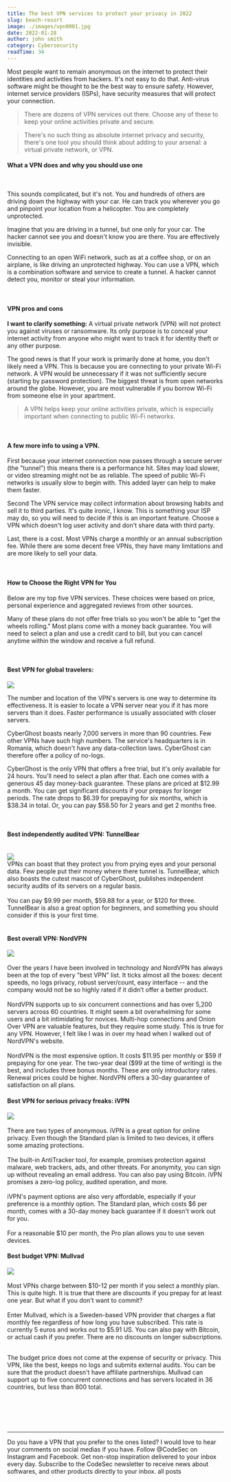 ```yaml
---
title: The best VPN services to protect your privacy in 2022
slug: beach-resort
image: ./images/vpn0001.jpg
date: 2022-01-28
author: john smith
category: Cybersecurity
readTime: 34
---
```



<p>
  Most people want to remain anonymous on the internet to protect their
  identities and activities from hackers. It's not easy to do that. Anti-virus
  software might be thought to be the best way to ensure safety. However,
  internet service providers (ISPs), have security measures that will protect
  your connection.
</p>

<blockquote>
  There are dozens of VPN services out there. Choose any of these to keep your
  online activities private and secure.
</blockquote>

<blockquote display="info">
  There's no such thing as absolute internet privacy and security, there's one
  tool you should think about adding to your arsenal: a virtual private network,
  or VPN.
</blockquote>

<h4>What a VPN does and why you should use one</h4>
<br />

This sounds complicated, but it's not. You and hundreds of others are driving down the highway with your car. He can track you wherever you go and pinpoint your location from a helicopter. You are completely unprotected.

Imagine that you are driving in a tunnel, but one only for your car. The hacker cannot see you and doesn't know you are there. You are effectively invisible.

Connecting to an open WiFi network, such as at a coffee shop, or on an airplane, is like driving an unprotected highway. You can use a VPN, which is a combination software and service to create a tunnel. A hacker cannot detect you, monitor or steal your information.

<br />

<h4>VPN pros and cons</h4>

**I want to clarify something:** A virtual private network (VPN) will not protect you against viruses or ransomware. Its only purpose is to conceal your internet activity from anyone who might want to track it for identity theft or any other purpose.

The good news is that If your work is primarily done at home, you don't likely need a VPN. This is because you are connecting to your private Wi-Fi network. A VPN would be unnecessary if it was not sufficiently secure (starting by password protection). The biggest threat is from open networks around the globe. However, you are most vulnerable if you borrow Wi-Fi from someone else in your apartment.

<blockquote>
  A VPN helps keep your online activities private, which is especially important
  when connecting to public Wi-Fi networks.
</blockquote>
<br />

<h4>A few more info to using a VPN.</h4>

First because your internet connection now passes through a secure server (the "tunnel") this means there is a performance hit. Sites may load slower, or video streaming might not be as reliable. The speed of public Wi-Fi networks is usually slow to begin with. This added layer can help to make them faster.

Second The VPN service may collect information about browsing habits and sell it to third parties. It's quite ironic, I know. This is something your ISP may do, so you will need to decide if this is an important feature. Choose a VPN which doesn't log user activity and don't share data with third party.

Last, there is a cost. Most VPNs charge a monthly or an annual subscription fee. While there are some decent free VPNs, they have many limitations and are more likely to sell your data.

<br />

<h4>How to Choose the Right VPN for You</h4>

Below are my top five VPN services. These choices were based on price, personal experience and aggregated reviews from other sources.

Many of these plans do not offer free trials so you won't be able to "get the wheels rolling." Most plans come with a money back guarantee. You will need to select a plan and use a credit card to bill, but you can cancel anytime within the window and receive a full refund.

<br />

<h4>Best VPN for global travelers:</h4>

<img className="img-vpn-ghost" src="./images/cyberghost.png" />
<br />

The number and location of the VPN's servers is one way to determine its effectiveness. It is easier to locate a VPN server near you if it has more servers than it does. Faster performance is usually associated with closer servers.

CyberGhost boasts nearly 7,000 servers in more than 90 countries. Few other VPNs have such high numbers. The service's headquarters is in Romania, which doesn't have any data-collection laws. CyberGhost can therefore offer a policy of no-logs.

CyberGhost is the only VPN that offers a free trial, but it's only available for 24 hours. You'll need to select a plan after that. Each one comes with a generous 45 day money-back guarantee. These plans are priced at $12.99 a month. You can get significant discounts if your prepays for longer periods. The rate drops to $6.39 for prepaying for six months, which is $38.34 in total. Or, you can pay $58.50 for 2 years and get 2 months free.

<br />
<h4>Best independently audited VPN: TunnelBear</h4>
<br />
<img className="img-vpn-ghost" src="./images/TunnelBear02.png" />
<br />
VPNs can boast that they protect you from prying eyes and your personal data. Few
people put their money where there tunnel is. TunnelBear, which also boasts the cutest
mascot of CyberGhost, publishes independent security audits of its servers on a regular
basis.
<br />
<br />
You can pay $9.99 per month, $59.88 for a year, or $120 for three. TunnelBear is
also a great option for beginners, and something you should consider if this is
your first time.

<br />
<br />
<h4>Best overall VPN: NordVPN</h4>
<img className="img-vpn-ghost" src="./images/nordvpn.png" />
<br />
<br />
Over the years I have been involved in technology and NordVPN has always been at
the top of every "best VPN" list. It ticks almost all the boxes: decent speeds,
no logs privacy, robust server/count, easy interface -- and the company would
not be so highly rated if it didn’t offer a better product.
<br />
<br />
NordVPN supports up to six concurrent connections and has over 5,200 servers across
60 countries. It might seem a bit overwhelming for some users and a bit intimidating
for novices. Multi-hop connections and Onion Over VPN are valuable features, but
they require some study. This is true for any VPN. However, I felt like I was in
over my head when I walked out of NordVPN's website.
<br />
<br />
NordVPN is the most expensive option. It costs $11.95 per monthly or $59 if
prepaying for one year. The two-year deal ($99 at the time of writing) is the
best, and includes three bonus months. These are only introductory rates.
Renewal prices could be higher. NordVPN offers a 30-day guarantee of
satisfaction on all plans.

<h4>Best VPN for serious privacy freaks: iVPN</h4>
<img className="img-vpn-ghost" src="./images/ipn03.png" />
<br />
<br />
There are two types of anonymous. iVPN is a great option for online privacy.
Even though the Standard plan is limited to two devices, it offers some amazing
protections.
<br />
<br />
The built-in AntiTracker tool, for example, promises protection against malware,
web trackers, ads, and other threats. For anonymity, you can sign up without revealing
an email address. You can also pay using Bitcoin. iVPN promises a zero-log policy,
audited operation, and more.
<br />
<br />
iVPN's payment options are also very affordable, especially if your preference
is a monthly option. The Standard plan, which costs $6 per month, comes with a
30-day money back guarantee if it doesn't work out for you.
<br />
<br />
For a reasonable $10 per month, the Pro plan allows you to use seven devices.

<h4>Best budget VPN: Mullvad</h4>
<img className="img-vpn-ghost" src="./images/mullvad.png" />
<br />
<br />
Most VPNs charge between $10-12 per month if you select a monthly plan. This is
quite high. It is true that there are discounts if you prepay for at least one
year. But what if you don't want to commit?
<br />
<br />
Enter Mullvad, which is a Sweden-based VPN provider that charges a flat monthly fee
regardless of how long you have subscribed. This rate is currently 5 euros and works
out to $5.91 US. You can also pay with Bitcoin, or actual cash if you prefer. There
are no discounts on longer subscriptions.
<br />
<br />

The budget price does not come at the expense of security or privacy. This VPN, like the best, keeps no logs and submits external audits. You can be sure that the product doesn't have affiliate partnerships. Mullvad can support up to five concurrent connections and has servers located in 36 countries, but less than 800 total.

<br />
<br />
<br />
<br />
<hr />
Do you have a VPN that you prefer to the ones listed? I would love to hear your comments
on social medias if you have. Follow @CodeSec on Instagram and Facebook. Get non-stop
inspiration delivered to your inbox every day. Subscribe to the CodeSec newsletter
to receive news about softwares, and other products directly to your inbox.

<Link to="/posts" className="btn center-btn">
  all posts
</Link>
